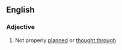 ==English==

===Adjective===
{{en-adj|pos=[[ill]]-[[conceived]]}}

# Not properly [[planned]] or [[thought through]]